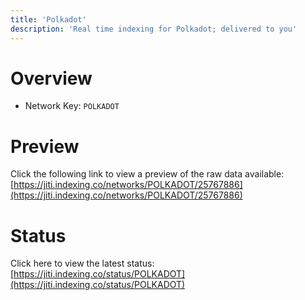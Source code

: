 ```yaml
---
title: 'Polkadot'
description: 'Real time indexing for Polkadot; delivered to you'
---
```


# Overview
- Network Key: `POLKADOT`

# Preview
Click the following link to view a preview of the raw data available: [https://jiti.indexing.co/networks/POLKADOT/25767886](https://jiti.indexing.co/networks/POLKADOT/25767886)

# Status
Click here to view the latest status: [https://jiti.indexing.co/status/POLKADOT](https://jiti.indexing.co/status/POLKADOT)
